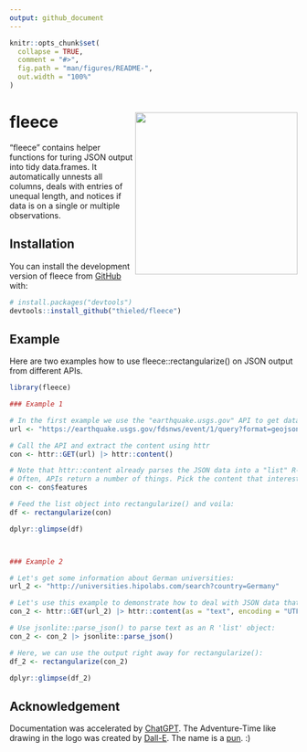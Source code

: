 ```yaml
---
output: github_document
---
```


<!-- README.md is generated from README.Rmd. Please edit that file -->

```r
knitr::opts_chunk$set(
  collapse = TRUE,
  comment = "#>",
  fig.path = "man/figures/README-",
  out.width = "100%"
)
```

# fleece <img src="man/figures/logo.png" align="right" height="284" />

<!-- badges: start -->
<!-- badges: end -->

"fleece" contains helper functions for turing JSON output into tidy data.frames. 
It automatically unnests all columns, deals with entries of unequal length, and notices if data is on a single or multiple observations.


## Installation

You can install the development version of fleece from [GitHub](https://github.com/) with:

``` r
# install.packages("devtools")
devtools::install_github("thieled/fleece")
```

## Example

Here are two examples how to use fleece::rectangularize() on JSON output from different APIs.  

```r

library(fleece)

### Example 1

# In the first example we use the "earthquake.usgs.gov" API to get data about some earthquakes:
url <- "https://earthquake.usgs.gov/fdsnws/event/1/query?format=geojson&starttime=2023-03-01&endtime=2023-03-02&minmagnitude=5"

# Call the API and extract the content using httr
con <- httr::GET(url) |> httr::content()

# Note that httr::content already parses the JSON data into a "list" R-object.
# Often, APIs return a number of things. Pick the content that interests you:
con <- con$features

# Feed the list object into rectangularize() and voila:
df <- rectangularize(con)

dplyr::glimpse(df)



### Example 2

# Let's get some information about German universities:
url_2 <- "http://universities.hipolabs.com/search?country=Germany"

# Let's use this example to demonstrate how to deal with JSON data that is plain text:
con_2 <- httr::GET(url_2) |> httr::content(as = "text", encoding = "UTF-8") 

# Use jsonlite::parse_json() to parse text as an R 'list' object:
con_2 <- con_2 |> jsonlite::parse_json()

# Here, we can use the output right away for rectangularize():
df_2 <- rectangularize(con_2)

dplyr::glimpse(df_2)

```

## Acknowledgement

Documentation was accelerated by [ChatGPT](https://chat.openai.com/). 
The Adventure-Time like drawing in the logo was created by [Dall-E](https://openai.com/dall-e-2).
The name is a [pun](https://en.wikipedia.org/wiki/Golden_Fleece).  :)
